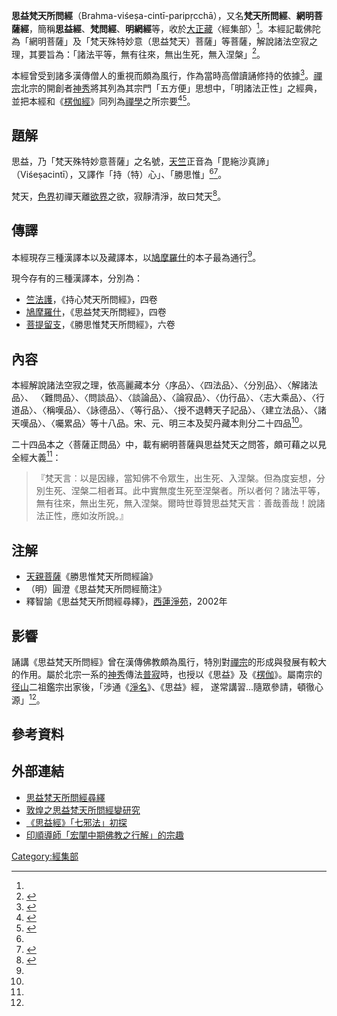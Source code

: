 {{佛教}}
'''思益梵天所問經'''（Brahma-viśeṣa-cintī-paripṛcchā），又名'''梵天所問經'''、'''網明菩薩經'''，簡稱'''思益經'''、'''梵問經'''、'''明網經'''等，收於[[大正藏|大正藏]]〈經集部〉<ref name=Brahma2/>。本經記載佛陀為「網明菩薩」及「梵天殊特妙意（思益梵天）菩薩」等菩薩，解說諸法空寂之理，其要旨為：「諸法平等，無有往來，無出生死，無入涅槃」<ref name=Brahma>{{cite web|title=思益梵天所問經|url=http://cidian.foyuan.net/%CB%BC%D2%E6%E8%F3%CC%EC%CB%F9%CE%CA%BE%AD/|access-date=2016-07-31|archive-date=2019-06-09|archive-url=https://web.archive.org/web/20190609025500/http://cidian.foyuan.net/%CB%BC%D2%E6%E8%F3%CC%EC%CB%F9%CE%CA%BE%AD/|dead-url=yes}}</ref>。

本經曾受到諸多漢傳僧人的重視而頗為風行，作為當時高僧讀誦修持的依據<ref name=Brahma2>{{cite journal|author1=釋宗禪|title=「思益經」在漢譯經錄的探討|journal=正觀|date=1999|url=http://www.tt034.org.tw/Download/pdf/08_03.pdf}}{{dead link|date=2018年2月 |bot=InternetArchiveBot |fix-attempted=yes }}</ref>。[[禪宗|禪宗]]北宗的開創者[[神秀|神秀]]將其列為其宗門「五方便」思想中，「明諸法正性」之經典，並把本經和《[[楞伽經|楞伽經]]》同列為[[禪學|禪學]]之所宗要<ref>{{cite web|author1=楊曾文|title=敦煌遺書中禪宗北宗文獻的學術價值|url=http://enlight.lib.ntu.edu.tw/FULLTEXT/JR-AN/102705.htm|access-date=2016-07-31|archive-date=2020-11-23|archive-url=https://web.archive.org/web/20201123110817/http://enlight.lib.ntu.edu.tw/FULLTEXT/JR-AN/102705.htm|dead-url=no}}</ref><ref name=Brahma3>{{cite web|author1=王惠民|title=敦煌壁畫中的思益梵天所問經變|url=http://public.dha.ac.cn/content.aspx?id=101429871617|access-date=2016-07-31|archive-date=2020-05-25|archive-url=https://web.archive.org/web/20200525061753/http://public.dha.ac.cn/content.aspx?id=101429871617|dead-url=no}}</ref>。

==題解==
思益，乃「梵天殊特妙意菩薩」之名號，[[天竺|天竺]]正音為「毘絁沙真諦」（Viśeṣacintī），又譯作「持（特）心」、「勝思惟」<ref name=Brahma2/><ref>{{cite web|author1=釋繼穩|title=《特心經》特殊用詞與譯經風格分析|url=http://www.chibs.edu.tw/ch_html/chbs/10/chbs1001.htm#nt4|access-date=2016-07-31|archive-date=2017-01-11|archive-url=https://web.archive.org/web/20170111121923/http://www.chibs.edu.tw/ch_html/chbs/10/chbs1001.htm#nt4|dead-url=no}}</ref>。

梵天，[[色界|色界]]初禪天離[[欲界|欲界]]之欲，寂靜清淨，故曰梵天<ref>{{cite book|author1=釋智諭|title=思益梵天所問經尋繹|url=http://www.seeland.org.tw/zhiyu/seeland_taida_old/suttra/001-1.htm|deadurl=yes|archiveurl=https://web.archive.org/web/20170111121217/http://www.seeland.org.tw/zhiyu/seeland_taida_old/suttra/001-1.htm|archivedate=2017年1月11日|df=}}</ref>。

==傳譯==
本經現存三種漢譯本以及藏譯本，以[[鳩摩羅什|鳩摩羅什]]的本子最為通行<ref name=Brahma2/>。

現今存有的三種漢譯本，分別為：

* [[竺法護|竺法護]]，《持心梵天所問經》，四卷
* [[鳩摩羅什|鳩摩羅什]]，《思益梵天所問經》，四卷
* [[菩提留支|菩提留支]]，《勝思惟梵天所問經》，六卷

==內容==
本經解說諸法空寂之理，依高麗藏本分〈序品〉、〈四法品〉、〈分別品〉、〈解諸法品〉、 〈難問品〉、〈問談品〉、〈談論品〉、〈論寂品〉、〈仂行品〉、〈志大乘品〉、〈行道品〉、〈稱嘆品〉、〈詠德品〉、〈等行品〉、〈授不退轉天子記品〉、〈建立法品〉、〈諸天嘆品〉、〈囑累品〉等十八品。宋、元、明三本及契丹藏本則分二十四品<ref name=Brahma/>。

二十四品本之〈菩薩正問品〉中，載有網明菩薩與思益梵天之問答，頗可藉之以見全經大義<ref name=Brahma/>：
<blockquote>『梵天言︰以是因緣，當知佛不令眾生，出生死、入涅槃。但為度妄想，分別生死、涅槃二相者耳。此中實無度生死至涅槃者。所以者何？諸法平等，無有往來，無出生死，無入涅槃。爾時世尊贊思益梵天言︰善哉善哉！說諸法正性，應如汝所說。』</blockquote>

==注解==
* [[天親菩薩|天親菩薩]]《勝思惟梵天所問經論》
*（明）圓澄《思益梵天所問經簡注》
* 釋智諭《思益梵天所問經尋繹》，[[西蓮淨苑|西蓮淨苑]]，2002年

==影響==
誦講《思益梵天所問經》曾在漢傳佛教頗為風行，特別對[[禪宗|禪宗]]的形成與發展有較大的作用。屬於北宗一系的[[神秀|神秀]]傳法[[普寂|普寂]]時，也授以《思益》及《[[楞伽經|楞伽]]》。屬南宗的[[径山寺|径山]]二祖鑑宗出家後，「涉通《[[淨名經|淨名]]》、《思益》經， 遂常講習...隨眾參請，頓徹心源」<ref name=Brahma3/>。

==參考資料==
{{reflist|2}}

==外部連結==
* [https://web.archive.org/web/20170111182621/http://www.seeland.org.tw/zhiyu/seeland_taida_old/suttra/001.htm 思益梵天所問經尋繹]
* [http://handle.ncl.edu.tw/11296/ndltd/94819531892511571192 敦煌之思益梵天所問經變研究]
* [http://ccbs.ntu.edu.tw/FULLTEXT/JR-BJ012/bj97616.htm 《思益經》「七邪法」初探] {{Wayback|url=http://ccbs.ntu.edu.tw/FULLTEXT/JR-BJ012/bj97616.htm |date=20170111121253 }}
* [http://yinshun-edu.org.tw/archived/dynamicdata/flash/book/bf01/C19.html 印順導師「宏闡中期佛教之行解」的宗趣] {{Wayback|url=http://yinshun-edu.org.tw/archived/dynamicdata/flash/book/bf01/C19.html |date=20170918165027 }}

{{China-buddhism-book-jingji}}
[[Category:經集部|Category:經集部]]